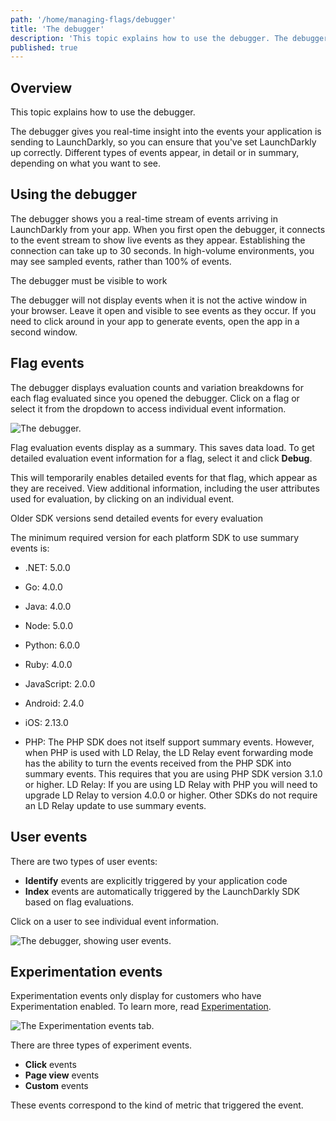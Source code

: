 ```yaml
---
path: '/home/managing-flags/debugger'
title: 'The debugger'
description: 'This topic explains how to use the debugger. The debugger gives you real-time insight into the events your application is sending to LaunchDarkly. Different types of events appear depending on what you want to see.'
published: true
---
```


## Overview

This topic explains how to use the debugger.

The debugger gives you real-time insight into the events your application is sending to LaunchDarkly, so you can ensure that you've set LaunchDarkly up correctly. Different types of events appear, in detail or in summary, depending on what you want to see.

## Using the debugger

The debugger shows you a real-time stream of events arriving in LaunchDarkly from your app. When you first open the debugger, it connects to the event stream to show live events as they appear. Establishing the connection can take up to 30 seconds. In high-volume environments, you may see sampled events, rather than 100% of events.

<Callout intent="info">
  <CalloutTitle>The debugger must be visible to work</CalloutTitle>
  <CalloutDescription>
    
The debugger will not display events when it is not the active window in your browser. Leave it open and visible to see events as they occur. If you need to click around in your app to generate events, open the app in a second window.
    
  </CalloutDescription>
</Callout>

## Flag events

The debugger displays evaluation counts and variation breakdowns for each flag evaluated since you opened the debugger. Click on a flag or select it from the dropdown to access individual event information.

![The debugger.](../../images/debugger-flag-events.png)

Flag evaluation events display as a summary. This saves data load. To get detailed evaluation event information for a flag, select it and click **Debug**.

This will temporarily enables detailed events for that flag, which appear as they are received. View additional information, including the user attributes used for evaluation, by clicking on an individual event.

<Callout intent="alert">
  <CalloutTitle>Older SDK versions send detailed events for every evaluation</CalloutTitle>
  <CalloutDescription>
    
The minimum required version for each platform SDK to use summary events is:

- .NET: 5.0.0
- Go: 4.0.0
- Java: 4.0.0
- Node: 5.0.0
- Python: 6.0.0
- Ruby: 4.0.0
- JavaScript: 2.0.0
- Android: 2.4.0
- iOS: 2.13.0
- PHP: The PHP SDK does not itself support summary events. However, when PHP is used with LD Relay, the LD Relay event forwarding mode has the ability to turn the events received from the PHP SDK into summary events. This requires that you are using PHP SDK version 3.1.0 or higher. LD Relay: If you are using LD Relay with PHP you will need to upgrade LD Relay to version 4.0.0 or higher. Other SDKs do not require an LD Relay update to use summary events.
    
  </CalloutDescription>
</Callout>

## User events

There are two types of user events:

- **Identify** events are explicitly triggered by your application code
- **Index** events are automatically triggered by the LaunchDarkly SDK based on flag evaluations.

Click on a user to see individual event information.

![The debugger, showing user events.](../../images/debugger-user-events.png)

## Experimentation events

Experimentation events only display for customers who have Experimentation enabled. To learn more, read [Experimentation](/home/experimentation).

![The Experimentation events tab.](../../images/debugger-experimentation-events.png)

There are three types of experiment events.

- **Click** events
- **Page view** events
- **Custom** events

These events correspond to the kind of metric that triggered the event.
